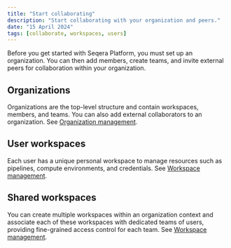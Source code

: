 ```yaml
---
title: "Start collaborating"
description: "Start collaborating with your organization and peers."
date: "15 April 2024"
tags: [collaborate, workspaces, users]
---
```


Before you get started with Seqera Platform, you must set up an organization. You can then add members, create teams, and invite external peers for collaboration within your organization.

## Organizations

Organizations are the top-level structure and contain workspaces, members, and teams. You can also add external collaborators to an organization. See [Organization management](../orgs-and-teams/organizations.mdx).

## User workspaces

Each user has a unique personal workspace to manage resources such as pipelines, compute environments, and credentials. See [Workspace management](../orgs-and-teams/workspace-management.mdx). 

## Shared workspaces

You can create multiple workspaces within an organization context and associate each of these workspaces with dedicated teams of users, providing fine-grained access control for each team. See [Workspace management](../orgs-and-teams/workspace-management#create-a-shared-workspace).